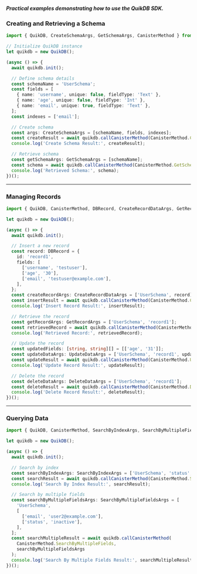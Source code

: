 
##### Practical examples demonstrating how to use the QuikDB SDK.

### Creating and Retrieving a Schema

```typescript
import { QuikDB, CreateSchemaArgs, GetSchemaArgs, CanisterMethod } from 'quikdb-cli-beta/v1/sdk';

// Initialize QuikDB instance
let quikdb = new QuikDB();

(async () => {
  await quikdb.init();

  // Define schema details
  const schemaName = 'UserSchema';
  const fields = [
    { name: 'username', unique: false, fieldType: 'Text' },
    { name: 'age', unique: false, fieldType: 'Int' },
    { name: 'email', unique: true, fieldType: 'Text' },
  ];
  const indexes = ['email'];

  // Create schema
  const args: CreateSchemaArgs = [schemaName, fields, indexes];
  const createResult = await quikdb.callCanisterMethod(CanisterMethod.CreateSchema, args);
  console.log('Create Schema Result:', createResult);

  // Retrieve schema
  const getSchemaArgs: GetSchemaArgs = [schemaName];
  const schema = await quikdb.callCanisterMethod(CanisterMethod.GetSchema, getSchemaArgs);
  console.log('Retrieved Schema:', schema);
})();
```

---

### Managing Records

```typescript
import { QuikDB, CanisterMethod, DBRecord, CreateRecordDataArgs, GetRecordArgs, UpdateDataArgs, DeleteDataArgs } from 'quikdb-cli-beta/v1/sdk';

let quikdb = new QuikDB();

(async () => {
  await quikdb.init();

  // Insert a new record
  const record: DBRecord = {
    id: 'record1',
    fields: [
      ['username', 'testuser'],
      ['age', '30'],
      ['email', 'testuser@example.com'],
    ],
  };
  const createRecordArgs: CreateRecordDataArgs = ['UserSchema', record];
  const insertResult = await quikdb.callCanisterMethod(CanisterMethod.CreateRecordData, createRecordArgs);
  console.log('Insert Record Result:', insertResult);

  // Retrieve the record
  const getRecordArgs: GetRecordArgs = ['UserSchema', 'record1'];
  const retrievedRecord = await quikdb.callCanisterMethod(CanisterMethod.GetRecord, getRecordArgs);
  console.log('Retrieved Record:', retrievedRecord);

  // Update the record
  const updatedFields: [string, string][] = [['age', '31']];
  const updateDataArgs: UpdateDataArgs = ['UserSchema', 'record1', updatedFields];
  const updateResult = await quikdb.callCanisterMethod(CanisterMethod.UpdateData, updateDataArgs);
  console.log('Update Record Result:', updateResult);

  // Delete the record
  const deleteDataArgs: DeleteDataArgs = ['UserSchema', 'record1'];
  const deleteResult = await quikdb.callCanisterMethod(CanisterMethod.DeleteRecord, deleteDataArgs);
  console.log('Delete Record Result:', deleteResult);
})();
```

---

### Querying Data

```typescript
import { QuikDB, CanisterMethod, SearchByIndexArgs, SearchByMultipleFieldsArgs } from 'quikdb-cli-beta/v1/sdk';

let quikdb = new QuikDB();

(async () => {
  await quikdb.init();

  // Search by index
  const searchByIndexArgs: SearchByIndexArgs = ['UserSchema', 'status', 'active'];
  const searchResult = await quikdb.callCanisterMethod(CanisterMethod.SearchByIndex, searchByIndexArgs);
  console.log('Search By Index Result:', searchResult);

  // Search by multiple fields
  const searchByMultipleFieldsArgs: SearchByMultipleFieldsArgs = [
    'UserSchema',
    [
      ['email', 'user2@example.com'],
      ['status', 'inactive'],
    ],
  ];
  const searchMultipleResult = await quikdb.callCanisterMethod(
    CanisterMethod.SearchByMultipleFields,
    searchByMultipleFieldsArgs
  );
  console.log('Search By Multiple Fields Result:', searchMultipleResult);
})();
```
